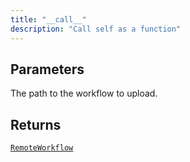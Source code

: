 ```yaml
---
title: "__call__"
description: "Call self as a function"
---
```





## Parameters

<ParamField path="workflow_id" type="UnionType[str, None]" default="None">
</ParamField>

<ParamField path="workflow_path" type="str" required>
  The path to the workflow to upload.
</ParamField>

## Returns

[`RemoteWorkflow`](/sdk-reference/misc/remoteworkflow)
